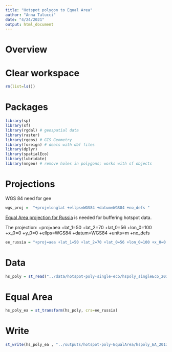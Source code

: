 ```yaml
---
title: "Hotspot polygon to Equal Area"
author: "Anna Talucci"
date: "4/24/2021"
output: html_document
---
```



# Overview


# Clear workspace

```r
rm(list=ls()) 
```

# Packages

```r
library(sp)
library(sf)
library(rgdal) # geospatial data
library(raster)
library(rgeos) # GIS Geometry
library(foreign) # deals with dbf files
library(dplyr)
library(spatialEco)
library(lubridate)
library(nngeo) # remove holes in polygons; works with sf objects 
```

# Projections

WGS 84 need for gee
```r
wgs_proj =  "+proj=longlat +ellps=WGS84 +datum=WGS84 +no_defs "
```

[Equal Area projection for Russia](https://gis.stackexchange.com/questions/264093/projection-for-russia-map) is needed for buffering hotspot data.

The projection:
+proj=aea +lat_1=50 +lat_2=70 +lat_0=56 +lon_0=100 +x_0=0 +y_0=0 +ellps=WGS84 +datum=WGS84 +units=m +no_defs 

```r
ee_russia = "+proj=aea +lat_1=50 +lat_2=70 +lat_0=56 +lon_0=100 +x_0=0 +y_0=0 +ellps=WGS84 +datum=WGS84 +units=m +no_defs "
```

# Data

```r

hs_poly = st_read("../data/hotspot-poly-single-eco/hspoly_singleEco_2013.shp", "hspoly_singleEco_2013")
```


# Equal Area
```r
hs_poly_ea = st_transform(hs_poly, crs=ee_russia)
```


# Write 
```r
st_write(hs_poly_ea , "../outputs/hotspot-poly-EqualArea/hspoly_EA_2013.shp", driver="ESRI Shapefile")

```